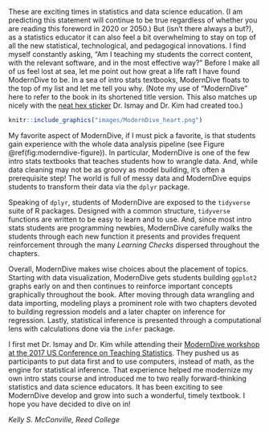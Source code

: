 These are exciting times in statistics and data science education. (I am predicting this statement will continue to be true regardless of whether you are reading this foreword in 2020 or 2050.) But (isn't there always a but?), as a statistics educator it can also feel a bit overwhelming to stay on top of all the new statistical, technological, and pedagogical innovations. I find myself constantly asking, "Am I teaching my students the correct content, with the relevant software, and in the most effective way?" Before I make all of us feel lost at sea, let me point out how great a life raft I have found ModernDive to be. In a sea of intro stats textbooks, ModernDive floats to the top of my list and let me tell you why. (Note my use of "ModernDive" here to refer to the book in its shortened title version. This also matches up nicely with the [neat hex sticker](https://moderndive.com/images/logos/hex_white_text.png) Dr. Ismay and Dr. Kim had created too.) 

```r
knitr::include_graphics("images/ModernDive_heart.png")
```

My favorite aspect of ModernDive, if I must pick a favorite, is that students gain experience with the whole data analysis pipeline (see Figure \@ref(fig:moderndive-figure)). In particular, ModernDive is one of the few intro stats textbooks that teaches students how to wrangle data. And, while data cleaning may not be as groovy as model building, it's often a prerequisite step! The world is full of messy data and ModernDive equips students to transform their data via the `dplyr` package.  

Speaking of `dplyr`, students of ModernDive are exposed to the `tidyverse` suite of R packages. Designed with a common structure, `tidyverse` functions are written to be easy to learn and to use.  And, since most intro stats students are programming newbies, ModernDive carefully walks the students through each new function it presents and provides frequent reinforcement through the many *Learning Checks* dispersed throughout the chapters.  

Overall, ModernDive makes wise choices about the placement of topics. Starting with data visualization, ModernDive gets students building `ggplot2` graphs early on and then continues to reinforce important concepts graphically throughout the book. After moving through data wrangling and data importing, modeling plays a prominent role with two chapters devoted to building regression models and a later chapter on inference for regression. Lastly, statistical inference is presented through a computational lens with calculations done via the `infer` package.   

I first met Dr. Ismay and Dr. Kim while attending their [ModernDive workshop at the 2017 US Conference on Teaching Statistics](https://www.causeweb.org/cause/uscots/uscots17/workshop/3). They pushed us as participants to put data first and to use computers, instead of math, as the engine for statistical inference. That experience helped me modernize my own intro stats course and introduced me to two really forward-thinking statistics and data science educators. It has been exciting to see ModernDive develop and grow into such a wonderful, timely textbook. I hope you have decided to dive on in!

*Kelly S. McConville, Reed College*

